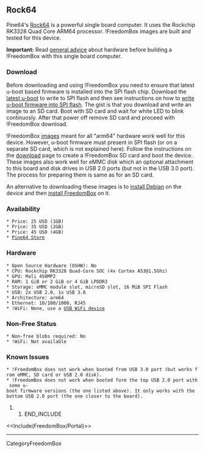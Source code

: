 == Rock64 ==

{{attachment:rock64.jpg|Rock64|width=640,height=420}}

Pine64's [[https://www.pine64.org/devices/single-board-computers/rock64/|Rock64]] is a powerful single board computer.  It uses the Rockchip RK3328 Quad Core ARM64 processor.  !FreedomBox images are built and tested for this device.

'''Important:''' Read [[FreedomBox/Hardware|general advice]] about hardware before building a !FreedomBox with this single board computer.

=== Download ===

Before downloading and using !FreedomBox you need to ensure that latest u-boot based firmware is installed into the SPI flash chip. Download the [[https://github.com/ayufan-rock64/linux-mainline-u-boot/releases/latest|latest u-boot]] to write to SPI flash and then see instructions on how to [[http://wiki.pine64.org/index.php?title=NOOB#Flashing_u-boot_to_SPI_Flash|write u-boot firmware into SPI flash]]. The gist is that you download and write an image to an SD card. Boot with SD card and wait for white LED to blink continuosly. After that power off remove SD card and proceed with !FreedomBox download.

!FreedomBox [[FreedomBox/Download|images]] meant for all "arm64" hardware work well for this device.  However, u-boot firmware must present in SPI flash (or on a separate SD card, which is not explained here).  Follow the instructions on the [[FreedomBox/Download|download]] page to create a !FreedomBox SD card and boot the device.  These images also work well for eMMC disk which an optional attachment to this board and disk drives in USB 2.0 ports (but not in the USB 3.0 port). The process for preparing them is same as for an SD card.

An alternative to downloading these images is to [[InstallingDebianOn|install Debian]] on the device and then [[FreedomBox/Hardware/Debian|install FreedomBox]] on it.

=== Availability ===

 * Price: 25 USD (1GB)
 * Price: 35 USD (2GB)
 * Price: 45 USD (4GB)
 * [[https://store.pine64.org/product/rockpro64-2gb-single-board-computer/|Pine64 Store]]

=== Hardware ===

 * Open Source Hardware (OSHW): No
 * CPU: Rockchip RK3328 Quad-Core SOC (4x Cortex A53@1.5Ghz)
 * GPU: Mali 450MP2
 * RAM: 1 GiB or 2 GiB or 4 GiB LPDDR3
 * Storage: eMMC module slot, microSD slot, 16 MiB SPI Flash
 * USB: 2x USB 2.0, 1x USB 3.0
 * Architecture: arm64
 * Ethernet: 10/100/1000, RJ45
 * !WiFi: None, use a [[FreedomBox/Hardware/USBWiFi|USB WiFi device]]

=== Non-Free Status ===

 * Non-free blobs required: No
 * !WiFi: Not available

=== Known Issues ===

 * !FreedomBox does not work when booted from USB 3.0 port (but works from eMMC, SD card or USB 2.0 disk).
 * !FreedomBox does not work when booted form the top USB 2.0 port with some u-boot firmware versions (the one listed above). It only works with the bottom USB 2.0 port (the one closer to the board).

## END_INCLUDE

<<Include(FreedomBox/Portal)>>

----
CategoryFreedomBox

